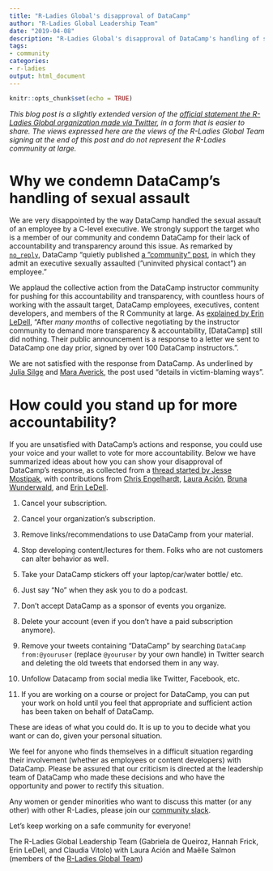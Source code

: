 ```yaml
---
title: "R-Ladies Global's disapproval of DataCamp"
author: "R-Ladies Global Leadership Team"
date: "2019-04-08"
description: "R-Ladies Global's disapproval of DataCamp's handling of sexual assault"
tags: 
- community
categories:
- r-ladies
output: html_document
---
```


```r
knitr::opts_chunk$set(echo = TRUE)
```

_This blog post is a slightly extended version of the [official statement the R-Ladies Global organization made via Twitter](https://twitter.com/RLadiesGlobal/status/1114507499728769024), in a form that is easier to share. The views expressed here are the views of the R-Ladies Global Team signing at the end of this post and do not represent the R-Ladies community at large._

# Why we condemn DataCamp's handling of sexual assault

We are very disappointed by the way DataCamp handled the sexual assault of an employee by a C-level executive. We strongly support the target who is a member of our community and condemn DataCamp for their lack of accountability and transparency around this issue. As remarked by [`no_reply`](https://twitter.com/no_reply/status/1113923302915837958), DataCamp "quietly published [a "community" post](https://www.datacamp.com/community/blog/note-to-our-community), in which they admit an executive sexually assaulted ("uninvited physical contact") an employee."

We applaud the collective action from the DataCamp instructor community for pushing for this accountability and transparency, with countless hours of working with the assault target, DataCamp employees, executives, content developers, and members of the R Community at large. As [explained by Erin LeDell](https://twitter.com/ledell/status/1114238844503609344), "After *many months* of collective negotiating by the instructor community to demand more transparency & accountability, [DataCamp] still did nothing. Their public announcement is a response to a letter we sent to DataCamp one day prior, signed by over 100 DataCamp instructors.".

We are not satisfied with the response from DataCamp. As underlined by [Julia Silge](https://twitter.com/juliasilge/status/1113996214561923072) and [Mara Averick](https://twitter.com/dataandme/status/1113939480300355584), the post used "details in victim-blaming ways".

# How could you stand up for more accountability?

If you are unsatisfied with DataCamp's actions and response, you could use your voice and your wallet to vote for more accountability. Below we have summarized ideas about how you can show your disapproval of DataCamp’s response, as collected from a [thread started by Jesse Mostipak](https://twitter.com/kierisi/status/1113945904698892289), with contributions from [Chris Engelhardt](https://twitter.com/EngelhardtCR), [Laura Ación](https://twitter.com/_lacion_/status/1113960425174052864), [Bruna Wunderwald](https://twitter.com/bwundervald/status/1114907322441244672), and [Erin LeDell](https://twitter.com/ledell/status/1115138789293211649).

1. Cancel your subscription.

2. Cancel your organization's subscription.

3. Remove links/recommendations to use DataCamp from your material.

4. Stop developing content/lectures for them. Folks who are not customers can alter behavior as well.

5. Take your DataCamp stickers off your laptop/car/water bottle/ etc. 

6. Just say "No" when they ask you to do a podcast.

7. Don't accept DataCamp as a sponsor of events you organize.

8. Delete your account (even if you don't have a paid subscription anymore).

9. Remove your tweets containing “DataCamp" by searching `DataCamp from:@youruser` (replace `@youruser` by your own handle) in Twitter search and deleting the old tweets that endorsed them in any way.

10. Unfollow Datacamp from social media like Twitter, Facebook, etc.

11. If you are working on a course or project for DataCamp, you can put your work on hold until you feel that appropriate and sufficient action has been taken on behalf of DataCamp.


These are ideas of what you could do. It is up to you to decide what you want or can do, given your personal situation. 

We feel for anyone who finds themselves in a difficult situation regarding their involvement (whether as employees or content developers) with DataCamp. Please be assured that our criticism is directed at the leadership team of DataCamp who made these decisions and who have the opportunity and power to rectify this situation.

Any women or gender minorities who want to discuss this matter (or any other) with other R-Ladies, please join our [community slack](https://rladies-community-slack.herokuapp.com/).

Let's keep working on a safe community for everyone!

The R-Ladies Global Leadership Team (Gabriela de Queiroz, Hannah Frick, Erin LeDell, and Claudia Vitolo) with Laura Ación and Maëlle Salmon (members of the [R-Ladies Global Team](https://rladies.org/about-us/team/))
